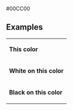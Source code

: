 <nowiki>#00CC00</nowiki><noinclude>
== Examples ==
{|
|- style="color:{{ {{PAGENAME}} }}"
| '''This color'''
|- style="background:{{ {{PAGENAME}} }}; color:white"
| '''White on this color'''
|- style="background:{{ {{PAGENAME}} }}; color:black"
| '''Black on this color'''
|}
[[Category:日本政黨顏色模板|{{PAGENAME}}]]
</noinclude>